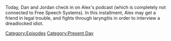 {{DEFAULTSORT:
    #_EPISODE_0776:February 11, 2023
}}{{Episode
    | title           = February 11, 2023
    | caption         = Listen to this episode on [https://knowledgefight.libsyn.com/776-february-11-2023 Libsyn] [https://open.spotify.com/episode/6WrvY0nFOtQEbcvuZU8rtr Spotify], Read the [[Transcript/776: February 11, 2023|Unofficial Transcript]]
    | episodeNumber   = 776
    | length          = 01:29:08
    | airDate         = February 13, 2023
    | coverageDate    = February 11, 2023
    | episodeType     = [[:Category:Present Day|Present Day]]
    | appearance      = [[Matt Baker]], [[Donald Trump]], [[Ben Shapiro]], [[Mike Tyson]], [[Alex Stein]], [[Steve Quayle]], [[James O'Keefe]], [[Bill Gates]], [[Bill Hicks]]
    | previousEpisode = [[775: Fireside Chatting]]
    | nextEpisode     = [[777: An X-Men Scenario Is Coming]]
}}

{{Stub}}

Today, Dan and Jordan check in on Alex's podcast (which is completely not connected to Free Speech Systems).  In this installment, Alex may get a friend in legal trouble, and fights through laryngitis in order to interview a dreadlocked idiot.

[[Category:Episodes]]
[[Category:Present Day]]
